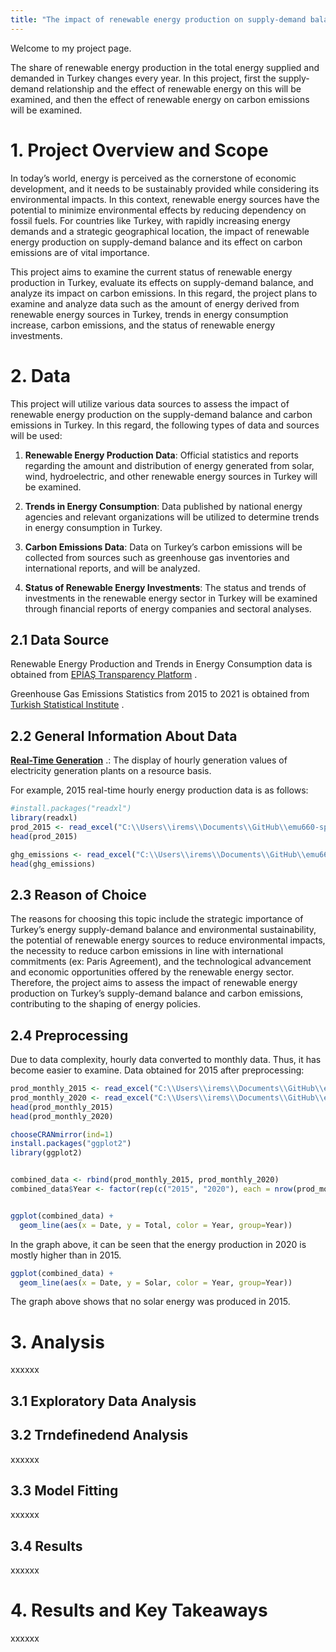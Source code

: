 ```yaml
---
title: "The impact of renewable energy production on supply-demand balance and carbon emissions in Turkey"
---
```


Welcome to my project page.

The share of renewable energy production in the total energy supplied and demanded in Turkey changes every year. In this project, first the supply-demand relationship and the effect of renewable energy on this will be examined, and then the effect of renewable energy on carbon emissions will be examined.

# 1. Project Overview and Scope

In today's world, energy is perceived as the cornerstone of economic development, and it needs to be sustainably provided while considering its environmental impacts. In this context, renewable energy sources have the potential to minimize environmental effects by reducing dependency on fossil fuels. For countries like Turkey, with rapidly increasing energy demands and a strategic geographical location, the impact of renewable energy production on supply-demand balance and its effect on carbon emissions are of vital importance.

This project aims to examine the current status of renewable energy production in Turkey, evaluate its effects on supply-demand balance, and analyze its impact on carbon emissions. In this regard, the project plans to examine and analyze data such as the amount of energy derived from renewable energy sources in Turkey, trends in energy consumption increase, carbon emissions, and the status of renewable energy investments.

# 2. Data

This project will utilize various data sources to assess the impact of renewable energy production on the supply-demand balance and carbon emissions in Turkey. In this regard, the following types of data and sources will be used:

1.  **Renewable Energy Production Data**: Official statistics and reports regarding the amount and distribution of energy generated from solar, wind, hydroelectric, and other renewable energy sources in Turkey will be examined.

2.  **Trends in Energy Consumption**: Data published by national energy agencies and relevant organizations will be utilized to determine trends in energy consumption in Turkey.

3.  **Carbon Emissions Data**: Data on Turkey's carbon emissions will be collected from sources such as greenhouse gas inventories and international reports, and will be analyzed.

4.  **Status of Renewable Energy Investments**: The status and trends of investments in the renewable energy sector in Turkey will be examined through financial reports of energy companies and sectoral analyses.

## 2.1 Data Source

Renewable Energy Production and Trends in Energy Consumption data is obtained from <a href="https://seffaflik.epias.com.tr/home">EPİAŞ Transparency Platform</a> .

Greenhouse Gas Emissions Statistics from 2015 to 2021 is obtained from <a href="https://data.tuik.gov.tr/Bulten/Index?p=Greenhouse-Gas-Emissions-Statistics-1990-2021-49672&dil=2">Turkish Statistical Institute</a> .

## 2.2 General Information About Data

<a href="https://seffaflik.epias.com.tr/electricity/electricity-generation/ex-post-generation/real-time-generation">**Real-Time Generation**</a> .: The display of hourly generation values of electricity generation plants on a resource basis.

For example, 2015 real-time hourly energy production data is as follows:

```r
#install.packages("readxl")
library(readxl)
prod_2015 <- read_excel("C:\\Users\\irems\\Documents\\GitHub\\emu660-spring2024-iremshasturk\\assets\\Real-Time_Generation-2015.xlsx")
head(prod_2015)
```

```r
ghg_emissions <- read_excel("C:\\Users\\irems\\Documents\\GitHub\\emu660-spring2024-iremshasturk\\assets\\ghg.xlsx")
head(ghg_emissions)
```

## 2.3 Reason of Choice

The reasons for choosing this topic include the strategic importance of Turkey's energy supply-demand balance and environmental sustainability, the potential of renewable energy sources to reduce environmental impacts, the necessity to reduce carbon emissions in line with international commitments (ex: Paris Agreement), and the technological advancement and economic opportunities offered by the renewable energy sector. Therefore, the project aims to assess the impact of renewable energy production on Turkey's supply-demand balance and carbon emissions, contributing to the shaping of energy policies.

## 2.4 Preprocessing

Due to data complexity, hourly data converted to monthly data. Thus, it has become easier to examine. Data obtained for 2015 after preprocessing:

```r

prod_monthly_2015 <- read_excel("C:\\Users\\irems\\Documents\\GitHub\\emu660-spring2024-iremshasturk\\assets\\Real-Time_Generation-monthly_2015.xlsx")
prod_monthly_2020 <- read_excel("C:\\Users\\irems\\Documents\\GitHub\\emu660-spring2024-iremshasturk\\assets\\Real-Time_Generation-monthly_2020.xlsx")
head(prod_monthly_2015)
head(prod_monthly_2020)

chooseCRANmirror(ind=1)
install.packages("ggplot2") 
library(ggplot2)


combined_data <- rbind(prod_monthly_2015, prod_monthly_2020)
combined_data$Year <- factor(rep(c("2015", "2020"), each = nrow(prod_monthly_2015)))


ggplot(combined_data) +
  geom_line(aes(x = Date, y = Total, color = Year, group=Year))

```

In the graph above, it can be seen that the energy production in 2020 is mostly higher than in 2015.

```r
ggplot(combined_data) +
  geom_line(aes(x = Date, y = Solar, color = Year, group=Year))
```

The graph above shows that no solar energy was produced in 2015.

# 3. Analysis

xxxxxx

## 3.1 Exploratory Data Analysis

## 3.2 Trndefinedend Analysis

xxxxxx

## 3.3 Model Fitting

xxxxxx

## 3.4 Results

xxxxxx

# 4. Results and Key Takeaways

xxxxxx
